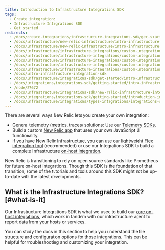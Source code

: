 ```yaml
---
title: Introduction to Infrastructure Integrations SDK
tags:
  - Create integrations
  - Infrastructure Integrations SDK
  - Get started
redirects:
  - /docs/create-integrations/infrastructure-integrations-sdk/get-started/introduction-infrastructure-integrations-sdk
  - /docs/infrastructure/new-relic-infrastructure/intro-infrastructure-custom-integrations-sdk
  - /docs/infrastructure/new-relic-infrastructure/intro-infrastructure-integrations-sdk
  - /docs/infrastructure/infrastructure-integrations/custom-integrations/intro-infrastructure-integrations-sdk
  - /docs/infrastructure/infrastructure-integrations/custom-integrations/intro-infrastructure-custom-integrations-sdk
  - /docs/infrastructure/infrastructure-integrations/custom-integrations/intro-infrastructure-custom-integration-sdk
  - /docs/infrastructure/infrastructure-integrations/custom-integrations/intro-infrastructure-custom-integration-sdk-rg-name-infrastructure-integration-sdk-integration-or
  - /docs/infrastructure/infrastructure-integrations/custom-integrations/intro-infrastructure-integration-sdk
  - /docs/intro-infrastructure-integration-sdk
  - /docs/infrastructure/integrations-sdk/get-started/intro-infrastructure-integrations-sdk
  - /docs/integrations/integrations-sdk/getting-started/intro-infrastructure-integrations-sdk
  - /node/27672
  - /docs/infrastructure/integrations-sdk/new-relic-infrastructure-integrations-sdk
  - /docs/integrations/integrations-sdk/getting-started/introduction-infrastructure-integrations-sdk
  - /docs/infrastructure/integrations/types-integrations/integrations-sdk
---
```


There are several ways New Relic lets you create your own integration:

* General telemetry (metrics, traces) solutions: Use our [Telemetry SDKs](/docs/data-ingest-apis/get-data-new-relic/new-relic-sdks/telemetry-sdks-send-custom-telemetry-data-new-relic).
* Build a custom [New Relic app](/docs/new-relic-one/use-new-relic-one/build-new-relic-one/new-relic-one-build-your-own-custom-new-relic-one-application) that uses your own JavaScript UI functionality.
* If you have New Relic Infrastructure, you can use our lightweight [Flex integration tool](/docs/integrations/host-integrations/host-integrations-list/flex-integration-tool-build-your-own-integration) (recommended) or use our Integrations SDK to build a complete Infrastructure [on-host integration](/docs/integrations/host-integrations/getting-started/introduction-host-integrations).

<Callout variant="important">
  New Relic is transitioning to rely on open source standards like Prometheus for future on-host integrations. Though this SDK is the foundation of that transition, some of the tutorials and tools around this SDK might not be up-to-date with the latest developments.
</Callout>

## What is the Infrastructure Integrations SDK? [#what-is-it]

Our Infrastructure Integrations SDK is what we used to build our [core on-host integrations](/docs/infrastructure/host-integrations/installation/install-infrastructure-host-integrations), which work in tandem with our infrastructure agent to report data from your hosts or services. 

You can study the docs in this section to help you understand the file structure and configuration options for those integrations. This can be helpful for troubleshooting and customizing your integration. 

